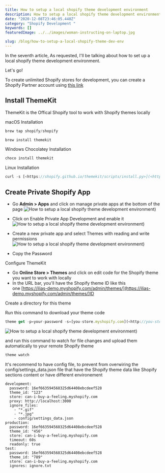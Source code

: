 ```yaml
---
title: How to setup a local shopify theme development environment
description: How to setup a local shopify theme development environment
date: "2020-12-08T23:46:05.440Z"
category: "Shopify Development "
keywords: []
featuredImage: ../../images/woman-instructing-on-laptop.jpg

slug: /blog/how-to-setup-a-local-shopify-theme-dev-env
---
```


In the seventh article, As requested, I'll be talking about how to set up a local shopify theme development environment.

Let's go!

To create unlimited Shopify stores for development, you can create a Shopify Partner account using [this link](https://www.shopify.com/partners)

## Install ThemeKit

ThemeKit is the Offical Shopify tool to work with Shopify themes locally

macOS Installation

```jsx
brew tap shopify/shopify

brew install themekit
```

Windows Chocolatey Installation

```jsx
choco install themekit
```

Linux Installation

```jsx
curl -s [<https://shopify.github.io/themekit/scripts/install.py>](<https://shopify.github.io/themekit/scripts/install.py>) | sudo python
```

## Create Private Shopify App

- Go **Admin > Apps** and click on manage private apps at the bottom of the page
  ![ How to setup a local shopify theme development environment)](../../images/how-to-setup-a-local-shopify-theme-dev-env-1.png)

- Click on Enable Private App Development and enable it
  ![ How to setup a local shopify theme development environment)](../../images/how-to-setup-a-local-shopify-theme-dev-env-2.png)

- Create a new private app and select Themes with reading and write permissions
  ![ How to setup a local shopify theme development environment)](../../images/how-to-setup-a-local-shopify-theme-dev-env-3.png)

* Copy the Password

Configure ThemeKit

- Go **Online Store > Themes** and click on edit code for the Shopify theme you want to work with locally
- In the URL bar, you'll have the Shopify theme ID like this one [https://ilias-demo.myshopify.com/admin/themes/](https://ilias-demo.myshopify.com/admin/themes/)ID

Create a directory for this theme

Run this command to download your theme code

```jsx
theme get -p=your-password -s=[you-store.myshopify.com](<http://you-store.myshopify.com/>) -t=your-theme-id
```

![ How to setup a local shopify theme development environment)](../../images/how-to-setup-a-local-shopify-theme-dev-env-4.png)

and run this command to watch for file changes and upload them automatically to your remote Shopify theme

```jsx
theme watch
```

It's recommend to have config file, to prevent from overwiring the config/settings_data.json file that have the Shopify theme data like Shopify sections content or have different environement

```
development:
  password: 16ef663594568325d64408ebcdeef528
  theme_id: "123"
  store: can-i-buy-a-feeling.myshopify.com
  proxy: http://localhost:3000
  ignore_files:
    - "*.gif"
    - "*.jpg"
    - config/settings_data.json
production:
  password: 16ef663594568325d64408ebcdeef528
  theme_id: "456"
  store: can-i-buy-a-feeling.myshopify.com
  timeout: 60s
  readonly: true
test:
  password: 16ef663594568325d64408ebcdeef528
  theme_id: "789"
  store: can-i-buy-a-feeling.myshopify.com
  ignores: ignore.txt
```
